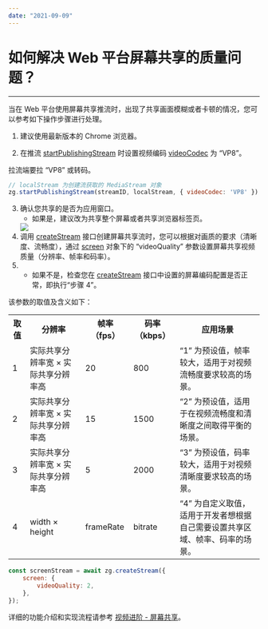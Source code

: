 ```yaml
---
date: "2021-09-09"
---
```

# 如何解决 Web 平台屏幕共享的质量问题？

- - -

当在 Web 平台使用屏幕共享推流时，出现了共享画面模糊或者卡顿的情况，您可以参考如下操作步骤进行处理。

1. 建议使用最新版本的 Chrome 浏览器。

2. 在推流 [startPublishingStream](https://doc-zh.zego.im/article/api?doc=Express_Video_SDK_API~javascript_web~class~ZegoExpressEngine&jumpType=route#start-publishing-stream) 时设置视频编码 [videoCodec](https://doc-zh.zego.im/article/api?doc=Express_Video_SDK_API~javascript_web~interface~ZegoWebPublishOption#video-codec) 为 “VP8”。

<Note title="说明">



拉流端要拉 “VP8” 或转码。

</Note>






```javascript
// localStream 为创建流获取的 MediaStream 对象
zg.startPublishingStream(streamID, localStream, { videoCodec: 'VP8' })
```

3. 确认您共享的是否为应用窗口。
   - 如果是，建议改为共享整个屏幕或者共享浏览器标签页。
   <Frame width="512" height="auto" caption=""><Frame width="512" height="auto" caption=""><img src="https://doc-media.zego.im/sdk-doc/Pics/Web/ExpressSDK/Common/Screen_Sharing_Web.png" /></Frame></Frame>
4. 调用 [createStream](https://doc-zh.zego.im/article/api?doc=Express_Video_SDK_API~javascript_web~class~ZegoExpressEngine&jumpType=route#create-stream) 接口创建屏幕共享流时，您可以根据对画质的要求（清晰度、流畅度），通过 [screen](https://doc-zh.zego.im/article/api?doc=Express_Video_SDK_API~javascript_web~interface~ZegoLocalStreamConfig#screen) 对象下的 “videoQuality” 参数设置屏幕共享视频质量（分辨率、帧率和码率）。
5. 
   - 如果不是，检查您在 [createStream](https://doc-zh.zego.im/article/api?doc=Express_Video_SDK_API~javascript_web~class~ZegoExpressEngine&jumpType=route#create-stream) 接口中设置的屏幕编码配置是否正常，即执行“步骤 4”。
   

该参数的取值及含义如下：

<table>
  
  <tbody><tr>
    <th>取值</th>
    <th>分辨率</th>
    <th>帧率（fps）</th>
    <th>码率（kbps）</th>
    <th>应用场景</th>
  </tr>
  <tr>
    <td>1</td>
    <td>实际共享分辨率宽 × 实际共享分辨率高</td>
    <td>20</td>
    <td>800</td>
    <td>“1” 为预设值，帧率较大，适用于对视频流畅度要求较高的场景。</td>
  </tr>
  <tr>
    <td>2</td>
    <td>实际共享分辨率宽 × 实际共享分辨率高</td>
    <td>15</td>
    <td>1500</td>
    <td>“2” 为预设值，适用于在视频流畅度和清晰度之间取得平衡的场景。</td>
  </tr>
  <tr>
    <td>3</td>
    <td>实际共享分辨率宽 × 实际共享分辨率高</td>
    <td>5</td>
    <td>2000</td>
    <td>“3” 为预设值，码率较大，适用于对视频清晰度要求较高的场景。</td>
  </tr>
  <tr>
    <td>4</td>
    <td>width × height</td>
    <td>frameRate</td>
    <td>bitrate</td>
    <td>“4” 为自定义取值，适用于开发者想根据自己需要设置共享区域、帧率、码率的场景。</td>
  </tr>
</tbody></table>

```javascript
const screenStream = await zg.createStream({
    screen: {
        videoQuality: 2,
    },
});
```

<Note title="说明">



详细的功能介绍和实现流程请参考 [视频进阶 - 屏幕共享](https://doc-zh.zego.im/article/6301)。


</Note>


